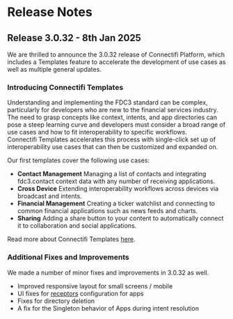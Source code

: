 # Release Notes

## Release 3.0.32 - 8th Jan 2025

We are thrilled to announce the 3.0.32 release of Connectifi Platform, 
which includes a Templates feature to accelerate the development of use cases as well as multiple general updates.


### Introducing Connectifi Templates
Understanding and implementing the FDC3 standard can be complex, particularly for developers who are new to the financial services industry. 
The need to grasp concepts like context, intents, and app directories can pose a steep learning curve and developers must consider a broad range of use cases and how to fit interoperability to specific workflows.  
Connectifi Templates accelerates this process with single-click set up of interoperability use cases that can then be customized and expanded on.

Our first templates cover the following use cases:

- **Contact Management** Managing a list of contacts and integrating fdc3.contact context data with any number of receiving applications.
- **Cross Device** Extending interoperability workflows across devices via broadcast and intents.
- **Financial Management** Creating a ticker watchlist and connecting to common financial applications such as news feeds and charts.
- **Sharing** Adding a share button to your content to automatically connect it to collaboration and social applications.

Read more about Connectifi Templates [here](https://www.connectifi.co/post/quick-start-with-connectifi-templates).

### Additional Fixes and Improvements

We made a number of minor fixes and improvements in 3.0.32 as well.

- Improved responsive layout for small screens / mobile
- UI fixes for [receptors](/Receptors/Receptors) configuration for apps
- Fixes for directory deletion
- A fix for the Singleton behavior of Apps during intent resolution

